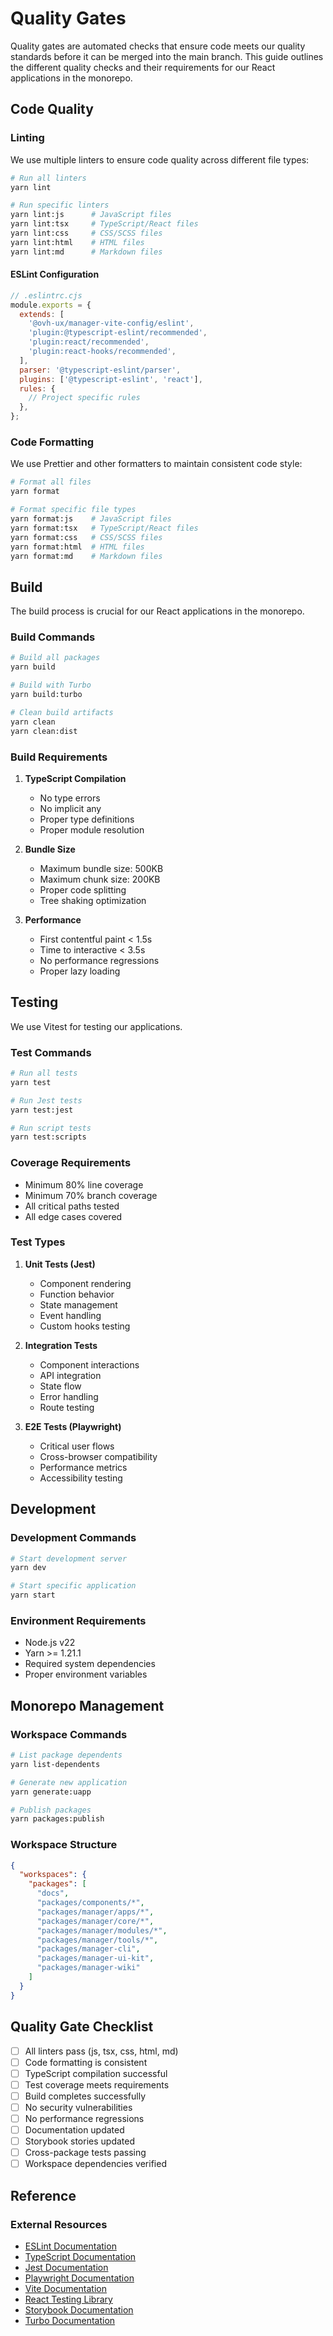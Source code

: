 
<Meta title="Guidelines/Quality Gates" />

# Quality Gates

Quality gates are automated checks that ensure code meets our quality standards before it can be merged into the main branch. This guide outlines the different quality checks and their requirements for our React applications in the monorepo.

## Code Quality

### Linting

We use multiple linters to ensure code quality across different file types:

```bash
# Run all linters
yarn lint

# Run specific linters
yarn lint:js      # JavaScript files
yarn lint:tsx     # TypeScript/React files
yarn lint:css     # CSS/SCSS files
yarn lint:html    # HTML files
yarn lint:md      # Markdown files
```

#### ESLint Configuration
```js
// .eslintrc.cjs
module.exports = {
  extends: [
    '@ovh-ux/manager-vite-config/eslint',
    'plugin:@typescript-eslint/recommended',
    'plugin:react/recommended',
    'plugin:react-hooks/recommended',
  ],
  parser: '@typescript-eslint/parser',
  plugins: ['@typescript-eslint', 'react'],
  rules: {
    // Project specific rules
  },
};
```

### Code Formatting

We use Prettier and other formatters to maintain consistent code style:

```bash
# Format all files
yarn format

# Format specific file types
yarn format:js    # JavaScript files
yarn format:tsx   # TypeScript/React files
yarn format:css   # CSS/SCSS files
yarn format:html  # HTML files
yarn format:md    # Markdown files
```

## Build

The build process is crucial for our React applications in the monorepo.

### Build Commands
```bash
# Build all packages
yarn build

# Build with Turbo
yarn build:turbo

# Clean build artifacts
yarn clean
yarn clean:dist
```

### Build Requirements
1. **TypeScript Compilation**
   - No type errors
   - No implicit any
   - Proper type definitions
   - Proper module resolution

2. **Bundle Size**
   - Maximum bundle size: 500KB
   - Maximum chunk size: 200KB
   - Proper code splitting
   - Tree shaking optimization

3. **Performance**
   - First contentful paint < 1.5s
   - Time to interactive < 3.5s
   - No performance regressions
   - Proper lazy loading

## Testing

We use Vitest for testing our applications.

### Test Commands
```bash
# Run all tests
yarn test

# Run Jest tests
yarn test:jest

# Run script tests
yarn test:scripts
```

### Coverage Requirements
- Minimum 80% line coverage
- Minimum 70% branch coverage
- All critical paths tested
- All edge cases covered

### Test Types
1. **Unit Tests (Jest)**
   - Component rendering
   - Function behavior
   - State management
   - Event handling
   - Custom hooks testing

2. **Integration Tests**
   - Component interactions
   - API integration
   - State flow
   - Error handling
   - Route testing

3. **E2E Tests (Playwright)**
   - Critical user flows
   - Cross-browser compatibility
   - Performance metrics
   - Accessibility testing

## Development

### Development Commands
```bash
# Start development server
yarn dev

# Start specific application
yarn start
```

### Environment Requirements
- Node.js v22
- Yarn >= 1.21.1
- Required system dependencies
- Proper environment variables

## Monorepo Management

### Workspace Commands
```bash
# List package dependents
yarn list-dependents

# Generate new application
yarn generate:uapp

# Publish packages
yarn packages:publish
```

### Workspace Structure
```json
{
  "workspaces": {
    "packages": [
      "docs",
      "packages/components/*",
      "packages/manager/apps/*",
      "packages/manager/core/*",
      "packages/manager/modules/*",
      "packages/manager/tools/*",
      "packages/manager-cli",
      "packages/manager-ui-kit",
      "packages/manager-wiki"
    ]
  }
}
```

## Quality Gate Checklist

- [ ] All linters pass (js, tsx, css, html, md)
- [ ] Code formatting is consistent
- [ ] TypeScript compilation successful
- [ ] Test coverage meets requirements
- [ ] Build completes successfully
- [ ] No security vulnerabilities
- [ ] No performance regressions
- [ ] Documentation updated
- [ ] Storybook stories updated
- [ ] Cross-package tests passing
- [ ] Workspace dependencies verified

## Reference

### External Resources
- [ESLint Documentation](https://eslint.org/docs/latest/)
- [TypeScript Documentation](https://www.typescriptlang.org/docs/)
- [Jest Documentation](https://jestjs.io/docs/getting-started)
- [Playwright Documentation](https://playwright.dev/docs/intro)
- [Vite Documentation](https://vitejs.dev/guide/)
- [React Testing Library](https://testing-library.com/docs/react-testing-library/intro/)
- [Storybook Documentation](https://storybook.js.org/docs/react/get-started/introduction)
- [Turbo Documentation](https://turbo.build/repo/docs)